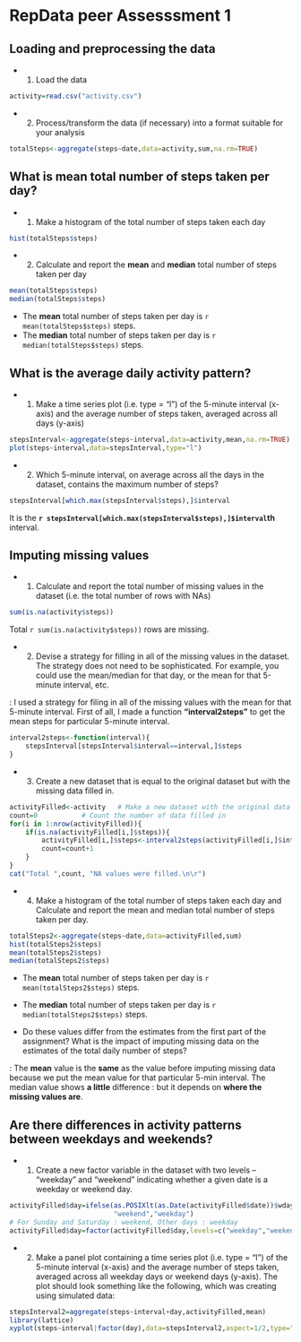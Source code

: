 RepData peer Assesssment 1
========================================================


Loading and preprocessing the data
----------------------------------

* 1. Load the data
```r
activity=read.csv("activity.csv")
```
* 2. Process/transform the data (if necessary) into a format suitable for your analysis
```r
totalSteps<-aggregate(steps~date,data=activity,sum,na.rm=TRUE)
```

What is mean total number of steps taken per day?
-------------------------------------------------

* 1. Make a histogram of the total number of steps taken each day
```r
hist(totalSteps$steps)
```

* 2. Calculate and report the **mean** and **median** total number of steps taken 
per day 

```r
mean(totalSteps$steps)
median(totalSteps$steps)
```
* The **mean** total number of steps taken per day is 
    `r mean(totalSteps$steps)` steps.
* The **median** total number of steps taken per day is 
    `r median(totalSteps$steps)` steps.
    
What is the average daily activity pattern?
-------------------------------------------

* 1. Make a time series plot (i.e. type = "l") of the 5-minute interval (x-axis) and the average number of steps taken, averaged across all days (y-axis)

```r
stepsInterval<-aggregate(steps~interval,data=activity,mean,na.rm=TRUE)
plot(steps~interval,data=stepsInterval,type="l")
```

* 2. Which 5-minute interval, on average across all the days in the dataset, contains the maximum number of steps? 
```r
stepsInterval[which.max(stepsInterval$steps),]$interval
```

It is the **`r stepsInterval[which.max(stepsInterval$steps),]$interval`th** interval.

Imputing missing values
-----------------------

* 1. Calculate and report the total number of missing values in the dataset (i.e. the total number of rows with NAs)
```r
sum(is.na(activity$steps))
```
Total `r sum(is.na(activity$steps))` rows are missing.

* 2. Devise a strategy for filling in all of the missing values in the dataset. The strategy does not need to be sophisticated. For example, you could use the mean/median for that day, or the mean for that 5-minute interval, etc.

: I used a strategy for filing in all of the missing values with the mean for that 5-minute interval. First of all, I made a function **"interval2steps"** to get the mean steps for particular 5-minute interval. 
```r
interval2steps<-function(interval){
    stepsInterval[stepsInterval$interval==interval,]$steps
}
```

* 3. Create a new dataset that is equal to the original dataset but with the missing data filled in.

```r
activityFilled<-activity   # Make a new dataset with the original data
count=0           # Count the number of data filled in
for(i in 1:nrow(activityFilled)){
    if(is.na(activityFilled[i,]$steps)){
        activityFilled[i,]$steps<-interval2steps(activityFilled[i,]$interval)
        count=count+1
    }
}
cat("Total ",count, "NA values were filled.\n\r")  
```

* 4. Make a histogram of the total number of steps taken each day and Calculate and report the mean and median total number of steps taken per day. 
```r
totalSteps2<-aggregate(steps~date,data=activityFilled,sum)
hist(totalSteps2$steps)
mean(totalSteps2$steps)
median(totalSteps2$steps)
```
* The **mean** total number of steps taken per day is 
`r mean(totalSteps2$steps)` steps.
* The **median** total number of steps taken per day is 
`r median(totalSteps2$steps)` steps.

* Do these values differ from the estimates from the first part of the assignment? What is the impact of imputing missing data on the estimates of the total daily number of steps?

: The **mean** value is the **same** as the value before imputing missing data because we put the mean value for that particular 5-min interval. The median value shows **a little** difference : but it depends on **where the missing values are**.

Are there differences in activity patterns between weekdays and weekends?
---------------------------------------------------------------------------

* 1. Create a new factor variable in the dataset with two levels – “weekday” and “weekend” indicating whether a given date is a weekday or weekend day.
```r
activityFilled$day=ifelse(as.POSIXlt(as.Date(activityFilled$date))$wday%%6==0,
                          "weekend","weekday")
# For Sunday and Saturday : weekend, Other days : weekday 
activityFilled$day=factor(activityFilled$day,levels=c("weekday","weekend"))
```


* 2. Make a panel plot containing a time series plot (i.e. type = "l") of the 5-minute interval (x-axis) and the average number of steps taken, averaged across all weekday days or weekend days (y-axis). The plot should look something like the following, which was creating using simulated data:
```r
stepsInterval2=aggregate(steps~interval+day,activityFilled,mean)
library(lattice)
xyplot(steps~interval|factor(day),data=stepsInterval2,aspect=1/2,type="l")

```

